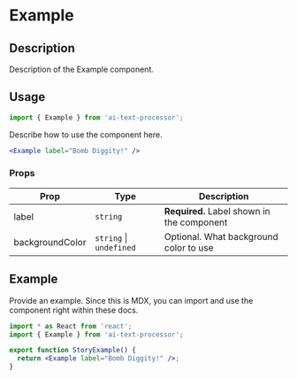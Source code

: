 
<Meta title="Components/Example" />

<h1>Example</h1>

## Description

Description of the Example component.

## Usage

```jsx
import { Example } from 'ai-text-processor';
```

Describe how to use the component here.

```jsx
<Example label="Bomb Diggity!" />
```

### Props

| Prop            | Type                        | Description                                |
| --------------- | --------------------------- | ------------------------------------------ |
| label           | `string`                    | **Required.** Label shown in the component |
| backgroundColor | `string` &#124; `undefined` | Optional. What background color to use     |

## Example

Provide an example. Since this is MDX, you can import and use the component right within these docs.

<Example label="Bomb Diggity!" />

```jsx
import * as React from 'react';
import { Example } from 'ai-text-processor';

export function StoryExample() {
  return <Example label="Bomb Diggity!" />;
}
```
